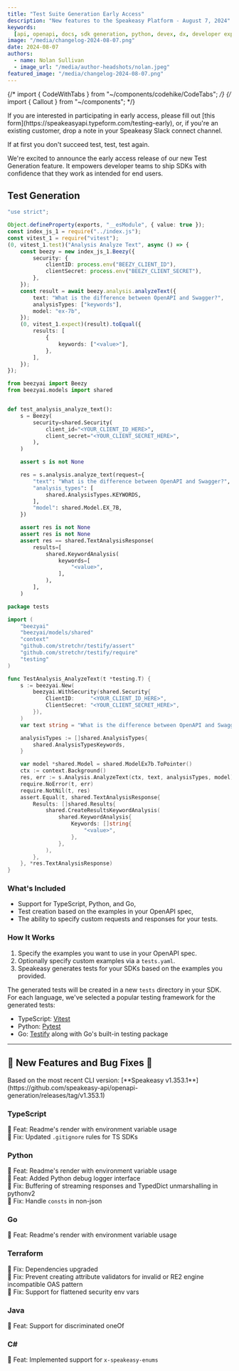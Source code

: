 ```yaml
---
title: "Test Suite Generation Early Access"
description: "New features to the Speakeasy Platform - August 7, 2024"
keywords:
  [api, openapi, docs, sdk generation, python, devex, dx, developer experience]
image: "/media/changelog-2024-08-07.png"
date: 2024-08-07
authors:
  - name: Nolan Sullivan
  - image_url: "/media/author-headshots/nolan.jpeg"
featured_image: "/media/changelog-2024-08-07.png"
---
```


{/* import { CodeWithTabs } from "~/components/codehike/CodeTabs"; */}
{/* import { Callout } from "~/components"; */}

<div className="Callout" data-title="Get Access" data-variant="success">
  If you are interested in participating in early access, please fill out [this
  form](https://speakeasyapi.typeform.com/testing-early), or, if you're an
  existing customer, drop a note in your Speakeasy Slack connect channel.
</div>

If at first you don't succeed test, test, test again.

We're excited to announce the early access release of our new Test Generation feature. It empowers developer teams to ship SDKs with confidence that they work as intended for end users.

## Test Generation

<div className="CodeWithTabs">

```typescript !!tabs analysis.test.js
"use strict";

Object.defineProperty(exports, "__esModule", { value: true });
const index_js_1 = require("../index.js");
const vitest_1 = require("vitest");
(0, vitest_1.test)("Analysis Analyze Text", async () => {
    const beezy = new index_js_1.Beezy({
        security: {
            clientID: process.env("BEEZY_CLIENT_ID"),
            clientSecret: process.env("BEEZY_CLIENT_SECRET"),
        },
    });
    const result = await beezy.analysis.analyzeText({
        text: "What is the difference between OpenAPI and Swagger?",
        analysisTypes: ["keywords"],
        model: "ex-7b",
    });
    (0, vitest_1.expect)(result).toEqual({
        results: [
            {
                keywords: ["<value>"],
            },
        ],
    });
});
```

```python !!tabs test_analysis.py
from beezyai import Beezy
from beezyai.models import shared


def test_analysis_analyze_text():
    s = Beezy(
        security=shared.Security(
            client_id="<YOUR_CLIENT_ID_HERE>",
            client_secret="<YOUR_CLIENT_SECRET_HERE>",
        ),
    )

    assert s is not None

    res = s.analysis.analyze_text(request={
        "text": "What is the difference between OpenAPI and Swagger?",
        "analysis_types": [
            shared.AnalysisTypes.KEYWORDS,
        ],
        "model": shared.Model.EX_7B,
    })

    assert res is not None
    assert res is not None
    assert res == shared.TextAnalysisResponse(
        results=[
            shared.KeywordAnalysis(
                keywords=[
                    "<value>",
                ],
            ),
        ],
    )
```

```go !!tabs analysis_test.go
package tests

import (
	"beezyai"
	"beezyai/models/shared"
	"context"
	"github.com/stretchr/testify/assert"
	"github.com/stretchr/testify/require"
	"testing"
)

func TestAnalysis_AnalyzeText(t *testing.T) {
	s := beezyai.New(
		beezyai.WithSecurity(shared.Security{
			ClientID:     "<YOUR_CLIENT_ID_HERE>",
			ClientSecret: "<YOUR_CLIENT_SECRET_HERE>",
		}),
	)
	var text string = "What is the difference between OpenAPI and Swagger?"

	analysisTypes := []shared.AnalysisTypes{
		shared.AnalysisTypesKeywords,
	}

	var model *shared.Model = shared.ModelEx7b.ToPointer()
	ctx := context.Background()
	res, err := s.Analysis.AnalyzeText(ctx, text, analysisTypes, model)
	require.NoError(t, err)
	require.NotNil(t, res)
	assert.Equal(t, shared.TextAnalysisResponse{
		Results: []shared.Results{
			shared.CreateResultsKeywordAnalysis(
				shared.KeywordAnalysis{
					Keywords: []string{
						"<value>",
					},
				},
			),
		},
	}, *res.TextAnalysisResponse)
}

```

</div>

### What's Included

- Support for TypeScript, Python, and Go,
- Test creation based on the examples in your OpenAPI spec,
- The ability to specify custom requests and responses for your tests.

### How It Works

1. Specify the examples you want to use in your OpenAPI spec.
2. Optionally specify custom examples via a `tests.yaml`.
3. Speakeasy generates tests for your SDKs based on the examples you provided.

The generated tests will be created in a new `tests` directory in your SDK. For each language, we've selected a popular testing framework for the generated tests:

- TypeScript: [Vitest](https://vitest.dev/)
- Python: [Pytest](https://docs.pytest.org/en/stable/)
- Go: [Testify](https://github.com/stretchr/testify) along with Go's built-in testing package

---

## 🐝 New Features and Bug Fixes 🐛

<div className="Callout" data-title="NOTE" data-variant="info">
  Based on the most recent CLI version: [**Speakeasy
  v1.353.1**](https://github.com/speakeasy-api/openapi-generation/releases/tag/v1.353.1)
</div>

### TypeScript

🐝 Feat: Readme's render with environment variable usage \
🐛 Fix: Updated `.gitignore` rules for TS SDKs

### Python

🐝 Feat: Readme's render with environment variable usage \
🐝 Feat: Added Python debug logger interface \
🐛 Fix: Buffering of streaming responses and TypedDict unmarshalling in pythonv2 \
🐛 Fix: Handle `consts` in non-json

### Go

🐝 Feat: Readme's render with environment variable usage

### Terraform

🐛 Fix: Dependencies upgraded \
🐛 Fix: Prevent creating attribute validators for invalid or RE2 engine incompatible OAS pattern \
🐛 Fix: Support for flattened security env vars

### Java

🐝 Feat: Support for discriminated oneOf

### C#

🐝 Feat: Implemented support for `x-speakeasy-enums`
